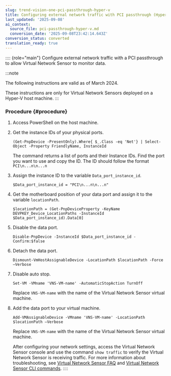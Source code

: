 ```yaml
---
slug: trend-vision-one-pci-passthrough-hyper-v
title: Configuring external network traffic with PCI passthrough (Hyper-V host)
last_updated: '2025-09-08'
ai_context:
  source_file: pci-passthrough-hyper-v.md
  conversion_date: '2025-09-08T23:42:14.643Z'
conversion_status: converted
translation_ready: true
---
```


:::: {role="main"}
Configure external network traffic with a PCI passthrough to allow Virtual Network Sensor to monitor data.

:::note

The following instructions are valid as of March 2024.

These instructions are only for Virtual Network Sensors deployed on a Hyper-V host machine.
:::

### Procedure {#procedure}

1.  Access PowerShell on the host machine.

2.  Get the instance IDs of your physical ports.

    `(Get-PnpDevice -PresentOnly).Where{ $_.Class -eq 'Net'} | Select-Object -Property FriendlyName, InstanceId`

    The command returns a list of ports and their Instance IDs. Find the port you want to use and copy the ID. The ID should follow the format `PCI\n...n\n...n`

3.  Assign the instance ID to the variable `Data_port_instance_id`.

    `$Data_port_instance_id = "PCI\n...n\n...n"`

4.  Get the motherboard position of your data port and assign it to the variable `locationPath`.

    `$locationPath = (Get-PnpDeviceProperty -KeyName DEVPKEY_Device_LocationPaths -InstanceId $Data_port_instance_id).Data[0]`

5.  Disable the data port.

    `Disable-PnpDevice -InstanceId $Data_port_instance_id -Confirm:$false`

6.  Detach the data port.

    `Dismount-VmHostAssignableDevice -LocationPath $locationPath -Force –Verbose`

7.  Disable auto stop.

    `Set-VM -VMname 'VNS-VM-name' -AutomaticStopAction TurnOff`

    Replace `VNS-VM-name` with the name of the Virtual Network Sensor virtual machine.

8.  Add the data port to your virtual machine.

    `Add-VMAssignableDevice -VMname 'VNS-VM-name' -LocationPath $locationPath –Verbose`

    Replace `VNS-VM-name` with the name of the Virtual Network Sensor virtual machine.

    After configuring your network settings, access the Virtual Network Sensor console and use the command `show traffic` to verify the Virtual Network Sensor is receiving traffic. For more information about troubleshooting, see [Virtual Network Sensor FAQ](virtual-network-sensor-faqs.mdx) and [Virtual Network Sensor CLI commands](virtual-network-sensor-cli-commands.mdx).
::::
